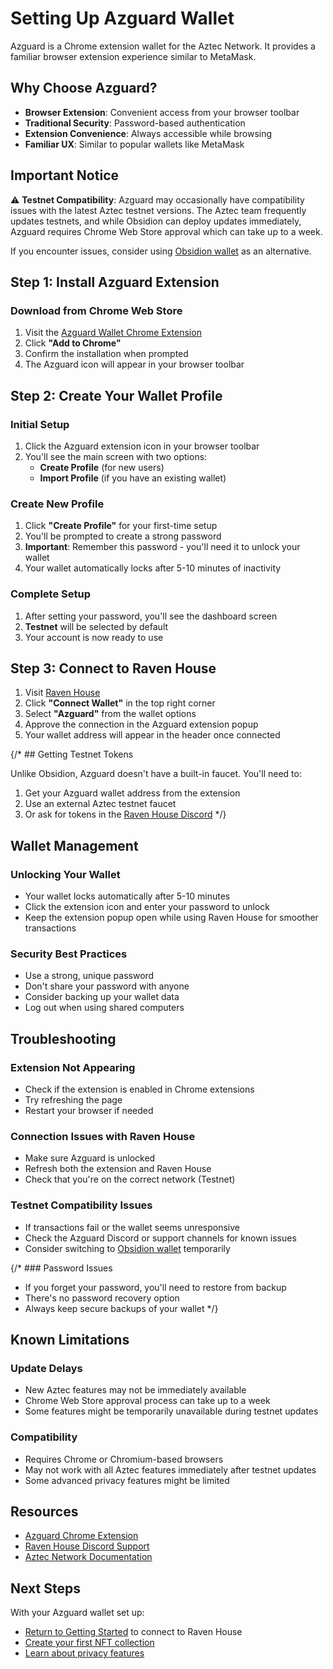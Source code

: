 
# Setting Up Azguard Wallet

Azguard is a Chrome extension wallet for the Aztec Network. It provides a familiar browser extension experience similar to MetaMask.

## Why Choose Azguard?

- **Browser Extension**: Convenient access from your browser toolbar
- **Traditional Security**: Password-based authentication
- **Extension Convenience**: Always accessible while browsing
- **Familiar UX**: Similar to popular wallets like MetaMask

## Important Notice

⚠️ **Testnet Compatibility**: Azguard may occasionally have compatibility issues with the latest Aztec testnet versions. The Aztec team frequently updates testnets, and while Obsidion can deploy updates immediately, Azguard requires Chrome Web Store approval which can take up to a week.

If you encounter issues, consider using [Obsidion wallet](/wallets/obsidion) as an alternative.

## Step 1: Install Azguard Extension

### Download from Chrome Web Store

1. Visit the [Azguard Wallet Chrome Extension](https://chromewebstore.google.com/detail/azguard-wallet/pliilpflcmabdiapdeihifihkbdfnbmn?hl=en&authuser=0)
2. Click **"Add to Chrome"**
3. Confirm the installation when prompted
4. The Azguard icon will appear in your browser toolbar

## Step 2: Create Your Wallet Profile

### Initial Setup

1. Click the Azguard extension icon in your browser toolbar
2. You'll see the main screen with two options:
   - **Create Profile** (for new users)
   - **Import Profile** (if you have an existing wallet)

### Create New Profile

1. Click **"Create Profile"** for your first-time setup
2. You'll be prompted to create a strong password
3. **Important**: Remember this password - you'll need it to unlock your wallet
4. Your wallet automatically locks after 5-10 minutes of inactivity

### Complete Setup

1. After setting your password, you'll see the dashboard screen
2. **Testnet** will be selected by default
3. Your account is now ready to use

## Step 3: Connect to Raven House

1. Visit [Raven House](https://app.ravenhouse.xyz)
2. Click **"Connect Wallet"** in the top right corner
3. Select **"Azguard"** from the wallet options
4. Approve the connection in the Azguard extension popup
5. Your wallet address will appear in the header once connected

{/* ## Getting Testnet Tokens

Unlike Obsidion, Azguard doesn't have a built-in faucet. You'll need to:

1. Get your Azguard wallet address from the extension
2. Use an external Aztec testnet faucet
3. Or ask for tokens in the [Raven House Discord](https://discord.com/invite/gCPZhWBYQH) */}

## Wallet Management

### Unlocking Your Wallet

- Your wallet locks automatically after 5-10 minutes
- Click the extension icon and enter your password to unlock
- Keep the extension popup open while using Raven House for smoother transactions

### Security Best Practices

- Use a strong, unique password
- Don't share your password with anyone
- Consider backing up your wallet data
- Log out when using shared computers

## Troubleshooting

### Extension Not Appearing
- Check if the extension is enabled in Chrome extensions
- Try refreshing the page
- Restart your browser if needed

### Connection Issues with Raven House
- Make sure Azguard is unlocked
- Refresh both the extension and Raven House
- Check that you're on the correct network (Testnet)

### Testnet Compatibility Issues
- If transactions fail or the wallet seems unresponsive
- Check the Azguard Discord or support channels for known issues
- Consider switching to [Obsidion wallet](/wallets/obsidion) temporarily

{/* ### Password Issues
- If you forget your password, you'll need to restore from backup
- There's no password recovery option
- Always keep secure backups of your wallet */}

## Known Limitations

### Update Delays
- New Aztec features may not be immediately available
- Chrome Web Store approval process can take up to a week
- Some features might be temporarily unavailable during testnet updates

### Compatibility
- Requires Chrome or Chromium-based browsers
- May not work with all Aztec features immediately after testnet updates
- Some advanced privacy features might be limited

## Resources

- [Azguard Chrome Extension](https://chromewebstore.google.com/detail/azguard-wallet/pliilpflcmabdiapdeihifihkbdfnbmn?hl=en&authuser=0)
- [Raven House Discord Support](https://discord.com/invite/gCPZhWBYQH)
- [Aztec Network Documentation](https://docs.aztec.network/)

## Next Steps

With your Azguard wallet set up:

- [Return to Getting Started](/getting-started) to connect to Raven House
- [Create your first NFT collection](/guides/collections)
- [Learn about privacy features](/guides/privacy)